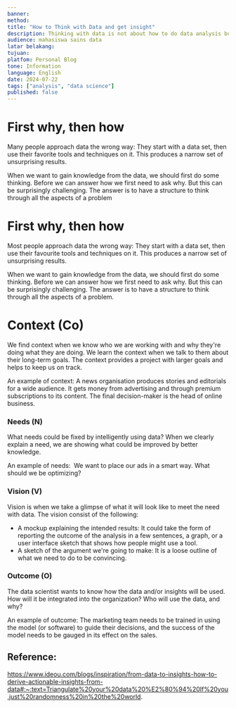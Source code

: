```yaml
---
banner: 
method: 
title: "How to Think with Data and get insight"
description: Thinking with data is not about how to do data analysis but about first working out what the problem is that you’re trying to solve.
audience: mahasiswa sains data
latar belakang: 
tujuan: 
platfom: Personal Blog
tone: Information
language: English
date: 2024-07-22
tags: ["analysis", "data science"]
published: false
---
```

# First why, then how

Many people approach data the wrong way: They start with a data set, then use their favorite tools and techniques on it. This produces a narrow set of unsurprising results.

When we want to gain knowledge from the data, we should first do some thinking. Before we can answer how we first need to ask why. But this can be surprisingly challenging. The answer is to have a structure to think through all the aspects of a problem

# First why, then how

Most people approach data the wrong way: They start with a data set, then use their favourite tools and techniques on it. This produces a narrow set of unsurprising results.

When we want to gain knowledge from the data, we should first do some thinking. Before we can answer how we first need to ask why. But this can be surprisingly challenging. The answer is to have a structure to think through all the aspects of a problem.

# Context (Co)

We find context when we know who we are working with and why they're doing what they are doing. We learn the context when we talk to them about their long-term goals. The context provides a project with larger goals and helps to keep us on track.

An example of context: A news organisation produces stories and editorials for a wide audience. It gets money from advertising and through premium subscriptions to its content. The final decision-maker is the head of online business.

### Needs (N)

What needs could be fixed by intelligently using data? When we clearly explain a need, we are showing what could be improved by better knowledge.

An example of needs:  We want to place our ads in a smart way. What should we be optimizing?

### Vision (V)

Vision is when we take a glimpse of what it will look like to meet the need with data. The vision consist of the following:

- A mockup explaining the intended results: It could take the form of reporting the outcome of the analysis in a few sentences, a graph, or a user interface sketch that shows how people might use a tool.
- A sketch of the argument we're going to make: It is a loose outline of what we need to do to be convincing.

### Outcome (O)

The data scientist wants to know how the data and/or insights will be used. How will it be integrated into the organization? Who will use the data, and why?

An example of outcome: The marketing team needs to be trained in using the model (or software) to guide their decisions, and the success of the model needs to be gauged in its effect on the sales.

## Reference:
https://www.ideou.com/blogs/inspiration/from-data-to-insights-how-to-derive-actionable-insights-from-data#:~:text=Triangulate%20your%20data%20%E2%80%94%20If%20you,just%20randomness%20in%20the%20world.